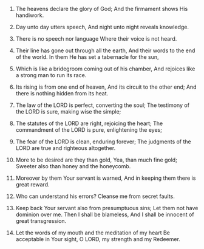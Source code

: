
1. The heavens declare the glory of God; And the firmament shows His handiwork.

2. Day unto day utters speech, And night unto night reveals knowledge.

3. There is no speech nor language Where their voice is not heard.

4. Their line has gone out through all the earth, And their words to the end of the world. In them He has set a tabernacle for the sun,

5. Which is like a bridegroom coming out of his chamber, And rejoices like a strong man to run its race.

6. Its rising is from one end of heaven, And its circuit to the other end; And there is nothing hidden from its heat.

7. The law of the LORD is perfect, converting the soul; The testimony of the LORD is sure, making wise the simple;

8. The statutes of the LORD are right, rejoicing the heart; The commandment of the LORD is pure, enlightening the eyes;

9. The fear of the LORD is clean, enduring forever; The judgments of the LORD are true and righteous altogether.

10. More to be desired are they than gold, Yea, than much fine gold; Sweeter also than honey and the honeycomb.

11. Moreover by them Your servant is warned, And in keeping them there is great reward.

12. Who can understand his errors? Cleanse me from secret faults.

13. Keep back Your servant also from presumptuous sins; Let them not have dominion over me. Then I shall be blameless, And I shall be innocent of great transgression.

14. Let the words of my mouth and the meditation of my heart Be acceptable in Your sight, O LORD, my strength and my Redeemer.


